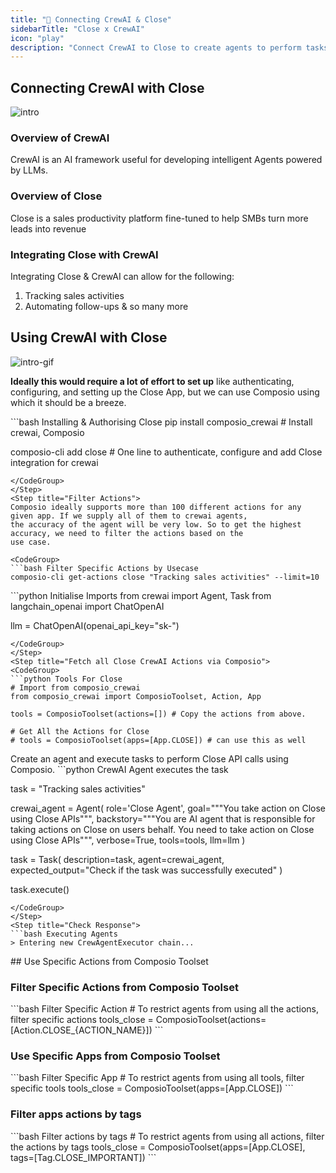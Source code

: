 ```yaml
---
title: "🚀 Connecting CrewAI & Close"
sidebarTitle: "Close x CrewAI"
icon: "play"
description: "Connect CrewAI to Close to create agents to perform tasks using natural language"
---
```


## Connecting CrewAI with Close
![intro](/media/intro.jpg)

### Overview of CrewAI

CrewAI is an AI framework useful for developing intelligent Agents powered by LLMs.

### Overview of Close

Close is a sales productivity platform fine-tuned to help SMBs turn more leads into revenue

### Integrating Close with CrewAI

Integrating Close & CrewAI can allow for the following:

1. Tracking sales activities
2. Automating follow-ups
& so many more

## Using CrewAI with Close
![intro-gif](/media/intro.gif)
<Steps>
<Step title="Setting Up the Environment">

**Ideally this would require a lot of effort to set up** like authenticating, configuring, and setting up the Close App, but we can use Composio using which it should be a breeze.

<CodeGroup>
```bash Installing & Authorising Close
pip install composio_crewai # Install crewai, Composio 

composio-cli add close # One line to authenticate, configure and add Close integration for crewai
```
</CodeGroup>
</Step>
<Step title="Filter Actions">
Composio ideally supports more than 100 different actions for any given app. If we supply all of them to crewai agents, 
the accuracy of the agent will be very low. So to get the highest accuracy, we need to filter the actions based on the 
use case.

<CodeGroup>
```bash Filter Specific Actions by Usecase
composio-cli get-actions close "Tracking sales activities" --limit=10
```
</CodeGroup>

</Step>
<Step title="Import Base Packages">

<CodeGroup>
```python Initialise Imports
from crewai import Agent, Task
from langchain_openai import ChatOpenAI

llm = ChatOpenAI(openai_api_key="sk-<OPENAI KEY>")
```
</CodeGroup>
</Step>
<Step title="Fetch all Close CrewAI Actions via Composio">
<CodeGroup>
```python Tools For Close
# Import from composio_crewai
from composio_crewai import ComposioToolset, Action, App

tools = ComposioToolset(actions=[]) # Copy the actions from above. 

# Get All the Actions for Close
# tools = ComposioToolset(apps=[App.CLOSE]) # can use this as well
```
</CodeGroup>
</Step>
<Step title="Execute the Agent">
Create an agent and execute tasks to perform Close API calls using Composio. 
<CodeGroup>
```python CrewAI Agent executes the task

task = "Tracking sales activities"

crewai_agent = Agent(
    role='Close Agent',
    goal="""You take action on Close using Close APIs""",
    backstory="""You are AI agent that is responsible for taking actions on Close on users behalf. You need to take action on Close using Close APIs""",
    verbose=True,
    tools=tools,
    llm=llm
)

task = Task(
    description=task,
    agent=crewai_agent,
    expected_output="Check if the task was successfully executed"
)

task.execute()
```
</CodeGroup>
</Step>
<Step title="Check Response">
```bash Executing Agents
> Entering new CrewAgentExecutor chain...
```
</Step>
</Steps>
## Use Specific Actions from Composio Toolset

### Filter Specific Actions from Composio Toolset

<CodeGroup>
```bash Filter Specific Action
# To restrict agents from using all the actions, filter specific actions
tools_close = ComposioToolset(actions=[Action.CLOSE_{ACTION_NAME}])
```
</CodeGroup>

### Use Specific Apps from Composio Toolset
<CodeGroup>
```bash Filter Specific App
# To restrict agents from using all tools, filter specific tools
tools_close = ComposioToolset(apps=[App.CLOSE])
```
</CodeGroup>

### Filter apps actions by tags 
<CodeGroup>
```bash Filter actions by tags
# To restrict agents from using all actions, filter the actions by tags
tools_close = ComposioToolset(apps=[App.CLOSE], tags=[Tag.CLOSE_IMPORTANT])
```
</CodeGroup>